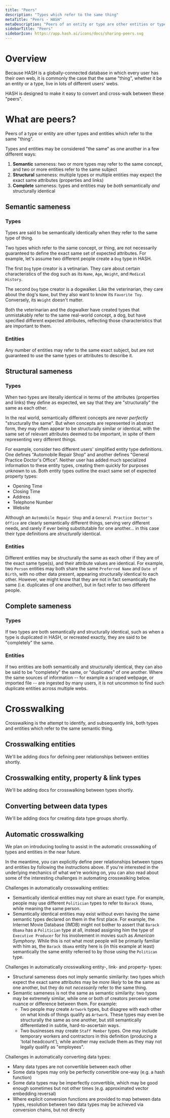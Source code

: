 ```yaml
---
title: "Peers"
description: "Types which refer to the same thing"
metaTitle: "Peers - HASH"
metaDescription: "Peers of an entity or type are other entities or types which refer to the same thing"
sidebarTitle: "Peers"
sidebarIcon: https://app.hash.ai/icons/docs/sharing-peers.svg
---
```


# Overview

Because HASH is a globally-connected database in which every user has their own web, it is commonly the case that the same "thing", whether it be an entity or a type, live in lots of different users' webs.

HASH is designed to make it easy to convert and cross-walk between these "peers".

# What are peers?

Peers of a type or entity are other types and entities which refer to the same "thing".

Types and entities may be considered "the same" as one another in a few different ways:

1. **Semantic** sameness: two or more types may refer to the same concept, and two or more entities refer to the same subject
1. **Structural** sameness: multiple types or multiple entities may expect the exact same attributes (properties and links)
1. **Complete** sameness: types and entities may be _both_ semantically _and_ structurally identical

## Semantic sameness

### Types

Types are said to be semantically identically when they refer to the same type of thing.

Two types which refer to the same concept, or thing, are not necessarily guaranteed to define the exact same set of expected attributes. For example, let's assume two different people create a `Dog` type in HASH.

The first `Dog` type creator is a vetinarian. They care about certain characteristics of the dog such as its `Name`, `Age`, `Weight`, and `Medical History`.

The second `Dog` type creator is a dogwalker. Like the veterinarian, they care about the dog's `Name`, but they also want to know its `Favorite Toy`. Conversely, its `Weight` doesn't matter.

Both the veterinarian and the dogwalker have created types that unmistakably refer to the same real-world concept, a dog, but have specified different expected attributes, reflecting those characteristics that are important to them.

### Entities

Any number of entities may refer to the same exact subject, but are not guaranteed to use the same types or attributes to describe it.

## Structural sameness

### Types

When two types are literally identical in terms of the attributes (properties and links) they define as expected, we say that they are "structurally" the same as each other.

In the real world, semantically different concepts are never _perfectly_ "structurally the same". But when concepts are represented in abstract form, they may often appear to be structurally similar or identical, with the same set of relevant attributes deemed to be important, in spite of them representing very different things.

For example, consider two different users' simplified entity type definitions. One defines "Automobile Repair Shop" and another defines "General Practice Doctor's Office". Neither user has added much specialized information to these entity types, creating them quickly for purposes unknown to us. Both entity types outline the exact same set of expected property types:

- Opening Time
- Closing Time
- Address
- Telephone Number
- Website

Although an `Automobile Repair Shop` and a `General Practice Doctor's Office` are clearly semantically different things, serving very different needs, and rarely if ever being substitutable for one another... in this case their type definitions are _structurally_ identical.

### Entities

Different entities may be structurally the same as each other if they are of the exact same type(s), and their attribute values are identical. For example, two `Person` entities may both share the same `Preferred Name` and `Date of Birth`, with no other data present, appearing structurally identical to each other. However, we might know that they are not in fact semantically the same (i.e. duplicates of one another), but in fact refer to two different people.

## Complete sameness

### Types

If two types are both semantically and structurally identical, such as when a type is duplicated in HASH, or recreated exactly, they are said to be "completely" the same.

### Entities

If two entities are both semantically and structurally identical, they can also be said to be "completely" the same, or "duplicates" of one another. Where the same sources of information -- for example a scraped webpage, or imported file -- are ingested by many users, it is not uncommon to find such duplicate entities across multiple webs.

# Crosswalking

Crosswalking is the attempt to identify, and subsequently link, both types and entities which refer to the same semantic thing.

## Crosswalking entities

<Callout style="information" type="coming-soon">
  We'll be adding docs for defining peer relationships between entities shortly.
</Callout>

## Crosswalking entity, property & link types

<Callout style="information" type="coming-soon">
  We'll be adding docs for crosswalking between types shortly.
</Callout>

## Converting between data types

<Callout style="information" type="coming-soon">
  We'll be adding docs for creating data type groups shortly.
</Callout>

## Automatic crosswalking

We plan on introducing tooling to assist in the automatic crosswalking of types and entities in the near future.

In the meantime, you can explicitly define peer relationships between types and entities by following the instructions above. If you're interested in the underlying mechanics of what we're working on, you can also read about some of the interesting challenges in automating crosswalking below.

Challenges in automatically crosswalking entities:

- Semantically identical entities may not share an exact type. For example, people may use different `Politician` types to refer to `Barack Obama`, while meaning the same person.
- Semantically identical entities may exist without even having the same semantic types declared on them in the first place. For example, the Internet Movie Database (IMDB) might not bother to assert that `Barack Obama` has a `Politician` type at all, instead assigning him the type of `Executive Producer` for his involvement in movies such as _American Symphony_. While this is not what most people will be primarily familiar with him as, the `Barack Obama` entity here is (in this example at least) semantically the same entity referred to by those using the `Politican` type.

Challenges in automatically crosswalking entity-, link- and property- types:

- Structural sameness does not imply semantic similarity: two types which expect the exact same attributes may be _more likely_ to be the same as one another, but they do not _necessarily_ refer to the same thing.
- Semantic sameness is not the same as semantic similarity: two types may be extremely similar, while one or both of creators perceive some nuance or difference between them. For example:
  - Two people may create `Artwork` types, but disagree with each other on what kinds of things qualify as `Artwork`. These types may even be structurally the same as one another, but still semantically differentiated in subtle, hard-to-ascertain ways.
  - Two businesses may create `Staff Member` types. One may include temporary workers and contractors in this definition (producing a 'total headcount'), while another may exclude them as they may not legally qualify as "employees".

Challenges in automatically converting data types:

- Many data types are not convertible between each other
- Some data types may only be perfectly convertible one-way (e.g. a hash function)
- Some data types may be imperfectly convertible, which may be good enough sometimes but not other times (e.g. approximated vector embedding reversal)
- Where explicit conversion functions are provided to map between data types, resolution between two data types may be achieved via conversion chains, but not directly
